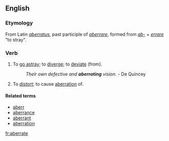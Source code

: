 ==English==
===Etymology===
From Latin ''[[aberratus]]'', past participle of ''[[aberrare]]'', formed from ''[[ab-]]'' + ''[[errare]]'' "to stray".

===Verb===
{{en-infl-reg-other-e|aberrat|e|}}
# {{intransitive}} To [[go astray]]; to [[diverge]]; to [[deviate]] (from).
#: ''Their own defective and '''aberrating''' vision.'' - De Quincey
# {{transitive}} To [[distort]]; to cause [[aberration]] of.

====Related terms====
* [[aberr]]
* [[aberrance]]
* [[aberrant]]
* [[aberration]]

[[fr:aberrate]]
